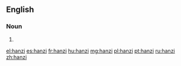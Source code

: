 {{also|Hanzi}}
==English==

===Noun===
{{en-noun|hanzi}}

# {{alternative case form of|Hanzi|lang=en}}

[[el:hanzi]]
[[es:hanzi]]
[[fr:hanzi]]
[[hu:hanzi]]
[[mg:hanzi]]
[[pl:hanzi]]
[[pt:hanzi]]
[[ru:hanzi]]
[[zh:hanzi]]